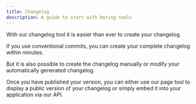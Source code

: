 ```yaml
---
title: Changelog
description: A guide to start with boring tools
---
```


With our changelog tool it is easier than ever to create your changelog.

If you use conventional commits, you can create your complete changelog within minutes.

But it is also possible to create the changelog manually or modify your automatically generated changelog.

Once you have published your version, you can either use our page tool to display a public version of your changelog or simply embed it into your application via our API.